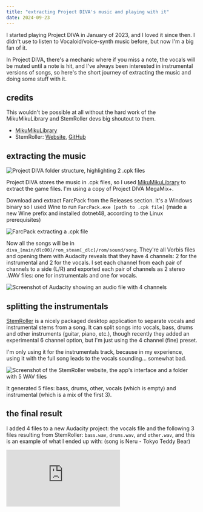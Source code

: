 ```yaml
---
title: "extracting Project DIVA's music and playing with it"
date: 2024-09-23
---
```


I started playing Project DIVA in January of 2023, and I loved it since then. I
didn't use to listen to Vocaloid/voice-synth music before, but now I'm a big fan
of it.

In Project DIVA, there's a mechanic where if you miss a note, the vocals will be
muted until a note is hit, and I've always been interested in instrumental
versions of songs, so here's the short journey of extracting the music and doing
some stuff with it.

## credits

This wouldn't be possible at all without the hard work of the MikuMikuLibrary
and StemRoller devs big shoutout to them.

- [MikuMikuLibrary](https://github.com/blueskythlikesclouds/MikuMikuLibrary)
- StemRoller: [Website](https://stemroller.com/),
  [GitHub](https://github.com/stemrollerapp/stemroller)

## extracting the music

![Project DIVA folder structure, highlighting 2 .cpk files](./pjd-folder.webp)

Project DIVA stores the music in .cpk files, so I used
[MikuMikuLibrary](https://github.com/blueskythlikesclouds/MikuMikuLibrary) to
extract the game files. I'm using a copy of Project DIVA MegaMix+.

Download and extract FarcPack from the Releases section. It's a Windows binary
so I used Wine to run `FarcPack.exe [path to .cpk file]` (made a new Wine prefix
and installed dotnet48, according to the Linux prerequisites)

![FarcPack extracting a .cpk file](./extracting-with-farcpack.webp)

Now all the songs will be in `diva_[main/dlc00]/rom_steam[_dlc]/rom/sound/song`.
They're all Vorbis files and opening them with Audacity reveals that they have 4
channels: 2 for the instrumental and 2 for the vocals. I set each channel from
each pair of channels to a side (L/R) and exported each pair of channels as 2
stereo .WAV files: one for instrumentals and one for vocals.

![Screenshot of Audacity showing an audio file with 4 channels](./audacity.webp)

## splitting the instrumentals

[StemRoller](https://github.com/stemrollerapp/stemroller) is a nicely packaged
desktop application to separate vocals and instrumental stems from a song. It
can split songs into vocals, bass, drums and other instruments (guitar, piano,
etc.), though recently they added an experimental 6 channel option, but I'm just
using the 4 channel (fine) preset.

I'm only using it for the instrumentals track, because in my experience, using
it with the full song leads to the vocals sounding... somewhat bad.

![Screenshot of the StemRoller website, the app's interface and a folder with 5 WAV files](./stemroller.webp)

It generated 5 files: bass, drums, other, vocals (which is empty) and
instrumental (which is a mix of the first 3).

## the final result

I added 4 files to a new Audacity project: the vocals file and the following 3
files resulting from StemRoller: `bass.wav`, `drums.wav`, and `other.wav`, and
this is an example of what I ended up with: (song is Neru - Tokyo Teddy Bear)

<iframe
  class="aspect-video w-full"
  src="https://www.youtube-nocookie.com/embed/OaNkeF979eQ"
  title="YouTube video player"
  frameborder="0"
  allow="accelerometer; autoplay; clipboard-write; encrypted-media; gyroscope; picture-in-picture; web-share"
  referrerpolicy="strict-origin-when-cross-origin"
  allowfullscreen
  loading="lazy"
></iframe>
